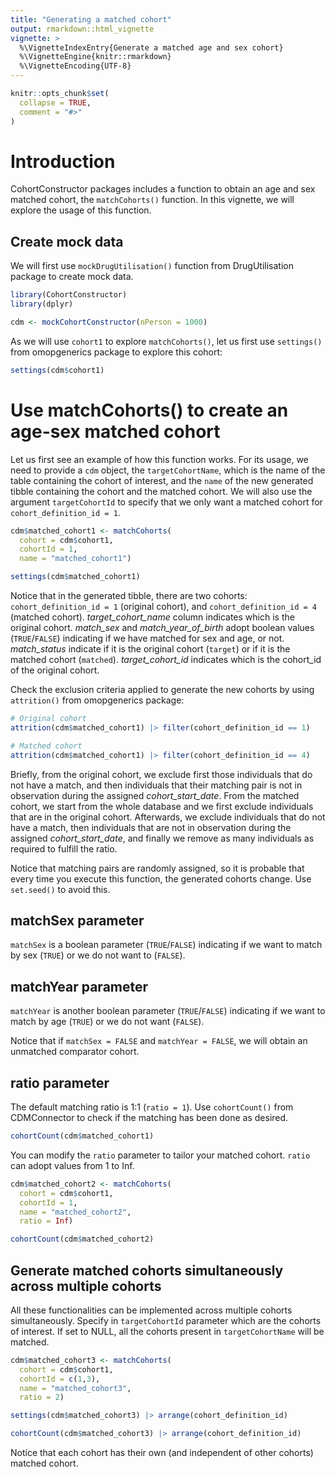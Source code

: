 ```yaml
---
title: "Generating a matched cohort"
output: rmarkdown::html_vignette
vignette: >
  %\VignetteIndexEntry{Generate a matched age and sex cohort}
  %\VignetteEngine{knitr::rmarkdown}
  %\VignetteEncoding{UTF-8}
---
```


```r
knitr::opts_chunk$set(
  collapse = TRUE,
  comment = "#>"
)
```

# Introduction
CohortConstructor packages includes a function to obtain an age and sex matched cohort, the `matchCohorts()` function. In this vignette, we will explore the usage of this function.

## Create mock data
We will first use `mockDrugUtilisation()` function from DrugUtilisation package to create mock data.

```r
library(CohortConstructor)
library(dplyr)

cdm <- mockCohortConstructor(nPerson = 1000)
```

As we will use `cohort1` to explore `matchCohorts()`, let us first use `settings()` from omopgenerics package to explore this cohort:

```r
settings(cdm$cohort1)
```

# Use matchCohorts() to create an age-sex matched cohort
Let us first see an example of how this function works. For its usage, we need to provide a `cdm` object, the `targetCohortName`, which is the name of the table containing the cohort of interest, and the `name` of the new generated tibble containing the cohort and the matched cohort. We will also use the argument `targetCohortId` to specify that we only want a matched cohort for `cohort_definition_id = 1`.

```r
cdm$matched_cohort1 <- matchCohorts(
  cohort = cdm$cohort1,
  cohortId = 1,
  name = "matched_cohort1")

settings(cdm$matched_cohort1)
```
Notice that in the generated tibble, there are two cohorts: `cohort_definition_id = 1` (original cohort), and `cohort_definition_id = 4` (matched cohort). *target_cohort_name* column indicates which is the original cohort. *match_sex* and *match_year_of_birth* adopt boolean values (`TRUE`/`FALSE`) indicating if we have matched for sex and age, or not. *match_status* indicate if it is the original cohort (`target`) or if it is the matched cohort (`matched`). *target_cohort_id* indicates which is the cohort_id of the original cohort.

Check the exclusion criteria applied to generate the new cohorts by using `attrition()` from omopgenerics package:
```r
# Original cohort
attrition(cdm$matched_cohort1) |> filter(cohort_definition_id == 1)

# Matched cohort
attrition(cdm$matched_cohort1) |> filter(cohort_definition_id == 4)
```
Briefly, from the original cohort, we exclude first those individuals that do not have a match, and then individuals that their matching pair is not in observation during the assigned *cohort_start_date*. From the matched cohort, we start from the whole database and we first exclude individuals that are in the original cohort. Afterwards, we exclude individuals that do not have a match, then individuals that are not in observation during the assigned *cohort_start_date*, and finally we remove as many individuals as required to fulfill the ratio.

Notice that matching pairs are randomly assigned, so it is probable that every time you execute this function, the generated cohorts change. Use `set.seed()` to avoid this. 

## matchSex parameter
`matchSex` is a boolean parameter (`TRUE`/`FALSE`) indicating if we want to match by sex (`TRUE`) or we do not want to (`FALSE`). 

## matchYear parameter
`matchYear` is another boolean parameter (`TRUE`/`FALSE`) indicating if we want to match by age (`TRUE`) or we do not want (`FALSE`).

Notice that if `matchSex = FALSE` and `matchYear = FALSE`, we will obtain an unmatched comparator cohort.

## ratio parameter
The default matching ratio is 1:1 (`ratio = 1`). Use `cohortCount()` from CDMConnector to check if the matching has been done as desired.

```r
cohortCount(cdm$matched_cohort1)
```

You can modify the `ratio` parameter to tailor your matched cohort. `ratio` can adopt values from 1 to Inf.

```r
cdm$matched_cohort2 <- matchCohorts(
  cohort = cdm$cohort1,
  cohortId = 1,
  name = "matched_cohort2",
  ratio = Inf)

cohortCount(cdm$matched_cohort2)
```

## Generate matched cohorts simultaneously across multiple cohorts
All these functionalities can be implemented across multiple cohorts simultaneously. Specify in `targetCohortId` parameter which are the cohorts of interest. If set to NULL, all the cohorts present in `targetCohortName` will be matched. 

```r
cdm$matched_cohort3 <- matchCohorts(
  cohort = cdm$cohort1,
  cohortId = c(1,3),
  name = "matched_cohort3",
  ratio = 2)

settings(cdm$matched_cohort3) |> arrange(cohort_definition_id)

cohortCount(cdm$matched_cohort3) |> arrange(cohort_definition_id)
```

Notice that each cohort has their own (and independent of other cohorts) matched cohort. 
